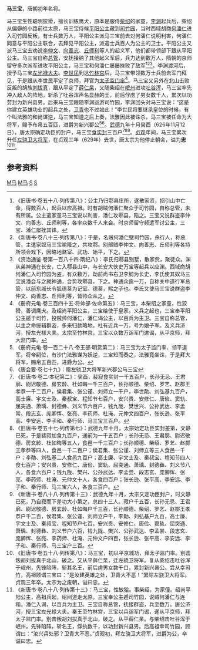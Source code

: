 {{otheruse
|subject=唐朝初年名将
|other=原名“马三宝”的明代宦官
|郑和
}}
'''马三宝'''{{BD||？|629年||catIdx=M}}，唐朝初年名将。

马三宝生性聪明狡猾，擅长训练鹰犬，原本是服侍[[柴绍|柴绍]]的家童，[[李渊|李渊]]起兵后，柴绍从偏僻的小路前往太原，马三宝侍候[[平阳昭公主|平阳公主]]藏到[[司竹园|司竹园]]，当时西域胡商[[何潘仁|何潘仁]]进入司竹园反叛，有士兵数万人，平阳公主派马三宝前去对何潘仁说明利害，何潘仁同意与平阳公主联合，去拜见平阳公主，派遣士兵百人为公主的卫士。平阳公主又派马三宝去劝说[[李仲文|李仲文]]、[[向善志|向善志]]、[[丘师利|丘师利]]等人的起义军，他们都带领部下跟从平阳公主。马三宝自称[[总管|总管]]，安抚接纳了其他起义军后，兵力达到数万人，隋朝的京师留守多次派军进攻平阳公主，马三宝和何潘仁屡屡挫败了敌军<ref>《旧唐书·卷五十八·列传第八》：公主乃归鄠县庄所，遂散家资，招引山中亡命，得数百人，起兵以应高祖。时有胡贼何潘仁聚众于司竹园，自称总管，未有所属。公主遣家童马三宝说以利害，潘仁攻鄠县，陷之。三宝又说群盗李仲文、向善志、丘师利等，各率众数千人来会。时京师留守频遣军讨公主，三宝、潘仁屡挫其锋。</ref><ref>《新唐书·卷八十三·列传第八》：于是，名贼何潘仁壁司竹园，杀行人，称总管，主遣家奴马三宝喻降之，共攻鄠。别部贼李仲文、向善志、丘师利等各持所领会戏下，因略地盩室、武功、始平，下之。</ref><ref>《资治通鉴·卷第一百八十四·隋纪八》：李氏归鄠县别墅，散家赀，聚徒众。渊从弟神通在长安，亡入鄠县山中，与长安大侠史万宝等起兵以应渊。西域商胡何潘仁入司竹园为盗，有众数万，劫前尚书右卫李纲为长史，李氏使其奴马三宝说潘会与之就神通，合势攻鄠县，下之。神通众逾一万，自称关中道行军总管，以前东城长令狐德棻为记室。德棻，熙之子也。李氏又使马三宝说群盗李仲文、向善志、丘师利等，皆帅众从之。</ref>。李渊渡河后，授予马三宝[[左光禄大夫|左光禄大夫]]。[[李世民|李世民]]到达[[竹林宫|竹林宫]]后，马三宝带领数万士兵前去军门拜见，于是跟从李世民平定了京师，拜官为[[太子监门率|太子监门率]]<ref>《册府元龟·卷三百四十五·将帅部·佐命第五》：马三宝，本柴绍之家童，性狡猾，善调鹰犬。及绍尚平阳公主，三宝给使于皇家。义兵之起也，三宝奉平阳公主遁于司竹，投贼帅何潘仁，潘仁谒公主，以百兵为主卫。三宝自称总管，以主之命绥辑群盗，多来归款略地，杜有近兵一万，号为娘子军。及义兵济河，授左光禄大夫。太宗至竹林宫，三宝以众数万诣军门进谒，从平京师，拜大监门率。</ref>。马三宝又另外在北山击败反叛的胡族[[刘拔真|刘拔真]]，跟从平定了[[薛仁杲|薛仁杲]]，又随柴绍在[[岷州|岷州]]进攻[[吐谷浑|吐谷浑]]，马三宝率先冲入敌人的阵地，斩杀了吐谷浑声名显赫的王，前后俘虏了男女数千人，累次以功劳封为新兴县男。后来马三宝跟随李渊巡游司竹园，李渊回头对马三宝说：“这是你建立英雄功业的起兵之处，[[卫青|卫青]]也不过如此！”李世民将要继承皇位的时候，有个叫法雅的和尚谋逆，马三宝知道之后上奏，法雅因此被诛杀，马三宝被任命为大将军，赐予布帛五百匹，进爵为新兴郡公<ref>《册府元龟·卷一百二十八·帝王部·明赏第二》：马三宝为太子监门率、领平道军。将帝嗣位，有沙门法雅谋为妖逆，三宝知而奏之，法雅竟坐诛，于是拜大将军，赐帛五百匹，进爵为公。</ref><ref>《唐会要·卷七十九》：赠左骁卫大将军新兴郡公马三宝</ref>。[[武德|武德]]九年十月癸酉（626年11月12日），唐太宗确定功臣的封户，马三宝[[食实封|食实封]]三百户<ref>《旧唐书·卷二·本纪第二》：癸酉，裴寂食实封一千五百户，长孙无忌、王君廓、尉迟敬德、房玄龄、杜如晦一千三百户，长孙顺德、柴绍、罗艺、赵郡王孝恭一千二百户，侯君集、张公谨、刘师立一千户，李世勣、刘弘基九百户，高士廉、宇文士及、秦叔宝、程知节七百户，安兴贵、安修仁、唐俭、窦轨、屈突通、萧瑀、封德彝、刘义节六百户，钱九陇、樊世兴、公孙武达、李孟常、段志玄、庞卿恽、张亮、李药师、杜淹、元仲文四百户，张长逊、张平高、李安远、李子和、秦行师、马三宝三百户。</ref><ref>《旧唐书·卷五十七·列传第七》：武德九年十月，太宗始定功臣实封差第，文静已死，于是裴寂加食九百户，通前为一千五百户；长孙无忌、王君廓、尉迟敬德、房玄龄、杜如晦等五人，食邑一千三百户；长孙顺德、柴绍、罗艺、赵郡王孝恭等四人，食邑一千二百户；侯君集、张公谨、刘师立等三人食邑一千户；李勣、刘弘基二人食邑九百户；高士廉、宇文士及、秦叔宝、程知节四人食七百户；安兴贵、安修仁、唐俭、窦轨、屈突通、萧瑀、封德彝、刘义节八人，各食六百户；钱九陇、樊兴、公孙武达、李孟尝、段志玄、庞卿恽、张亮、李药师、杜淹、元仲文十人，各食四百户；张长逊、张平高、李安远、李子和、秦行师、马三宝六人，各食三百户。</ref><ref>《新唐书·卷八十八·列传第十三》：武德九年十月，太宗又定功臣封户，时文静已死，乃自寂而下差功大小第之，总四十三人。寂户千五百，长孙无忌、王君廓、尉迟敬德、房玄龄、杜如晦户千三百，长孙顺德、柴绍、罗艺、赵郡王孝恭户千二百，侯君集、张公谨、刘师立户千，李勣、刘弘基户九百，高士廉、宇文士及、秦叔宝、程知节户七百，安兴贵、安修仁、唐俭、窦轨、屈突通、萧瑀、封德彝、刘义节户六百，钱九陇、樊兴、公孙武达、李孟尝、段志玄、庞卿恽、张亮、李药师、杜淹、元仲文户四百，张长逊、张平高、李安远、李子和、秦行师、马三宝户三百。</ref>。[[貞觀_(唐朝)|贞观]]年间，马三宝累次升任[[左骁卫大将军|左骁卫大将军]]，在贞观三年（629年）去世，唐太宗为他停止朝会，谥为'''忠'''<ref>《旧唐书·卷五十八·列传第八》：马三宝，初以平京城功，拜太子监门率。别击叛胡刘拔真于北山，破之。又从平薛仁杲，迁左骁卫将军。复从柴绍击吐谷浑于岷州，先锋陷阵，斩其名王，前后虏男女数千口，累封新兴县公。尝从幸司竹，高祖顾谓三宝曰：“是汝建英雄之处，卫青大不恶！”累除左骁卫大将军。贞观三年卒。太宗为之废朝，谥曰忠。</ref><ref>《新唐书·卷八十八·列传第十三》：马三宝，性敏狯。事柴绍，为家僮。绍尚平阳公主，高祖兵起，绍间道走太原。三宝奉公主遁司竹园，说贼何潘仁与连和。潘仁入谒，以百兵为主卫。三宝自称总管，抚接群盗，兵至数万。唐公济河，授三宝左光禄大夫。秦王至竹林宫，三宝以兵诣军门谒，遂从平京师，拜太子监门率。别击叛胡刘拔真于北山，破之。从平薛仁杲。与柴绍击吐谷浑于岷州，先锋陷阵，斩名王，俘执数千，以功封新兴县男。后高祖幸司竹园，顾谓曰：“汝兴兵处邪？卫青大不恶。”贞观初，拜左骁卫大将军，进爵为公，卒谥曰忠。</ref>。

==参考资料==
{{reflist}}

[[Category:唐朝县男|M马]]
[[Category:唐朝郡公|M马]]
[[Category:马姓|S]]
[[Category:谥忠|S]]